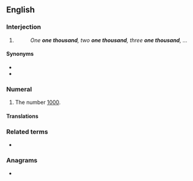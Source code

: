 ==English==

===Interjection===
{{en-interj}}

# {{non-gloss definition|Used in a common [[chronometric]] counting scheme, in which each iteration is sequentially numbered and supposed to be approximately one [[second]] in length.}}
#: ''One '''one thousand''', two '''one thousand''', three '''one thousand''', ...''

====Synonyms====
* {{l|en|Mississippi}}
* {{l|en|alligator}}

===Numeral===
{{head|en|numeral}}

# {{lb|en|cardinal}} The number [[1000]].

====Translations====
{{trans-see|cardinal number 1000|thousand}}

===Related terms===
* {{l|en|thousand}}

===Anagrams===
* {{anagrams|en|thousand one}}